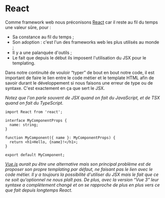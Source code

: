 # React

Comme framework web nous préconisons [React](https://github.com/facebook/react) car il reste au fil du temps une valeur sûre, pour :

- Sa constance au fil du temps ;
- Son adoption : c'est l'un des frameworks web les plus utilisés au monde ;
- Il y a une palanquée d'outils ;
- Le fait que depuis le début ils imposent l'utilisation du JSX pour le templating.

Dans notre continuité de vouloir “typer” de bout en bout notre code, il est important de faire le lien entre le code métier et le template HTML afin de savoir durant le développement si nous faisons une erreur de type ou de syntaxe. C'est exactement en ça que sert le JSX.

_Notez que l'on parle souvent de JSX quand on fait du JavaScript, et de TSX quand on fait du TypeScript._

```tsx title="MyComponent.tsx | Exemple de composant React avec un templating TSX" showLineNumbers
import React from 'react';

interface MyComponentProps {
  name: string;
}

function MyComponent({ name }: MyComponentProps) {
  return <h1>Hello, {name}!</h1>;
}

export default MyComponent;
```

_[Vue.js](https://vuejs.org/) aurait pu être une alternative mais son principal problème est de proposer son propre templating par défaut, ne faisant pas le lien avec le code métier. Il y a toujours la possibilité d'utiliser du JSX mais le fait que ce ne soit qu'optionnel ne nous plaît pas. De plus, avec la version “Vue 3” leur syntaxe a complètement changé et on se rapproche de plus en plus vers ce que fait depuis longtemps React._
